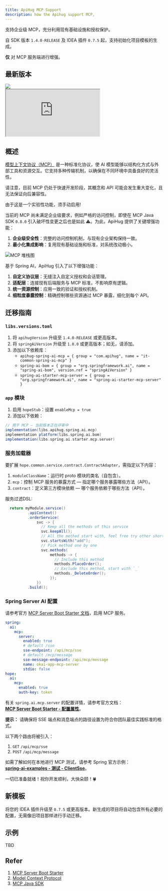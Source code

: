 ```yaml
---
title: ApiHug MCP Support
description: how the Apihug support MCP,
---
```


支持企业级 MCP，充分利用现有基础设施和授权保护。

自 SDK 版本 `1.4.0-RELEASE` 及 IDEA 插件 `0.7.5` 起，支持初始化项目模板的生成。

**仅** 对 MCP 服务端进行增强。

## 最新版本

<a target="_blank" href="https://search.maven.org/artifact/com.apihug/it-bom">
  <img src="https://img.shields.io/maven-central/v/com.apihug/it-bom.svg?label=Maven%20Central"/>
</a>

<div>
  <iframe
    src="https://plugins.jetbrains.com/embeddable/card/23534"
    border="0"
    height={'319px'}
    width={'384px'}
    allow="accelerometer; autoplay; clipboard-write; encrypted-media; gyroscope; picture-in-picture"
    allowFullScreen
  ></iframe>
</div>

## 概述

[模型上下文协议（MCP）](https://modelcontextprotocol.org/docs/concepts/architecture) 是一种标准化协议，使 AI 模型能够以结构化方式与外部工具和资源交互。它支持多种传输机制，以确保在不同环境中具备良好的灵活性。

请注意，目前 MCP 仍处于快速开发阶段，其概念和 API 可能会发生重大变化，且无法保证向后兼容性。

由于这是一个实验性功能，须手动启用!

当前的 MCP 尚未满足企业级要求，例如严格的访问控制，即使在 MCP Java SDK `0.8.0` 引入破坏性变更之后也是如此 ⚠️。为此，ApiHug 提供了关键增强功能：

1. **企业级安全性**：完整的访问控制机制，与现有企业架构保持一致。
2. **最小化集成影响**：复用现有基础设施和标准，对系统改动极小。

![MCP 堆栈图](https://docs.spring.io/spring-ai/reference/_images/mcp/mcp-stack.svg)

基于 Spring AI，ApiHug 引入了以下增强功能：

1. **自定义协议层**：无缝注入自定义授权和会话管理。
2. **适配层**：连接现有后端服务与 MCP 标准，不影响原有逻辑。
3. **统一资源控制**：应用一致的验证和授权机制。
4. **细粒度暴露控制**：精确控制哪些资源通过 MCP 暴露，细化到每个 API。

## 迁移指南

### `libs.versions.toml`

1. 将 `apihugVersion` 升级至 `1.4.0-RELEASE` 或更高版本。
2. 将 `springAiVersion` 升级至 `1.0.0` 或更高版本；如无，请添加。
3. 添加以下依赖库：
   - `apihug-spring-ai-mcp = { group = "com.apihug", name = "it-common-spring-ai-mcp" }`
   - `spring-ai-bom = { group = "org.springframework.ai", name = "spring-ai-bom", version.ref = "springAiVersion" }`
   - `spring-ai-starter-mcp-server = { group = "org.springframework.ai", name = "spring-ai-starter-mcp-server" }`

### `app` 模块

1. 启用 `hopeStub`：设置 `enableMcp = true`
2. 添加以下依赖：

```groovy
// 用于 MCP — 当前版本正在评审中
implementation(libs.apihug.spring.ai.mcp)
implementation platform(libs.spring.ai.bom)
implementation(libs.spring.ai.starter.mcp.server)
```

### 服务加载器

要扩展 `hope.common.service.contract.ContractAdapter`，需指定以下内容：

1. `moduleClassName`：运行时 proto 模块的类名（自包含）。
2. `mcp`：控制 MCP 服务的暴露方式 — 指定哪个服务暴露哪些方法（API）。
3. `contract`：定义第三方模块依赖 — 哪个服务依赖于哪些方法（API）。

服务过滤DSL:

```java
  return myModule.service()
          .apiContext()
          .orderService(
              svc -> {
                // Keep all the methods of this service
                svc.keepAll();
                // All the method start with, feel free try other shortcut
                svc.startsWith("add");
                // Pick method one by one
                svc.methods(
                    methods -> {
                      // Include this method
                      methods.PlaceOrder();
                      // Exclude this method, start with `_`
                      methods._DeleteOrder();
                    });
              })
          .build();
```

### Spring Server AI 配置

请参考官方 [MCP Server Boot Starter 文档](https://docs.spring.io/spring-ai/reference/api/mcp/mcp-server-boot-starter-docs.html)，启用 MCP 服务。

```yaml
spring:
  ai:
    mcp:
      server:
        enabled: true
        # default /sse
        sse-endpoint: /api/mcp/sse
        # default /mcp/message
        sse-message-endpoint: /api/mcp/message
        name: okai-app-mcp-server
        stdio: false
hope:
  ai:
    mcp:
      enabled: true
      auth-key: token
```

有关 `spring.ai.mcp.server` 的配置详情，请参考官方文档：  
**[MCP Server Boot Starter - 配置属性](https://docs.spring.io/spring-ai/reference/api/mcp/mcp-server-boot-starter-docs.html#_configuration_properties)**。

**提示：** 请确保将 SSE 端点和消息端点的路径设置为符合你团队最佳实践标准的格式。

以下两个路由将被引入：

1. `GET` `/api/mcp/sse`
2. `POST` `/api/mcp/message`

如需了解如何在本地进行 MCP 测试，请参考 Spring 官方示例：  
**[spring-ai-examples - 测试 - ClientSse](https://github.com/spring-projects/spring-ai-examples/blob/main/model-context-protocol/weather/starter-webmvc-server/src/test/java/org/springframework/ai/mcp/sample/client/ClientSse.java)**。

一切已准备就绪！祝你开发顺利，大快朵颐！🍀

## 新模板

将您的 IDEA 插件升级至 `0.7.5` 或更高版本。新生成的项目将自动包含所有必要的配置，无需像旧项目那样进行手动迁移。

## 示例

TBD


## Refer

1. [MCP Server Boot Starter](https://docs.spring.io/spring-ai/reference/api/mcp/mcp-server-boot-starter-docs.html)
2. [Model Context Protocol ](https://modelcontextprotocol.org/docs/concepts/architecture)
3. [MCP Java SDK](https://modelcontextprotocol.io/sdk/java)
